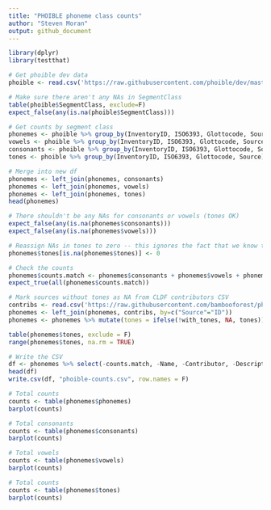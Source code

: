 ```yaml
---
title: "PHOIBLE phoneme class counts"
author: "Steven Moran"
output: github_document
---
```

  
```r
library(dplyr)
library(testthat)
```

```r
# Get phoible dev data
phoible <- read.csv('https://raw.githubusercontent.com/phoible/dev/master/data/phoible.csv', stringsAsFactors = F)
```


```r
# Make sure there aren't any NAs in SegmentClass
table(phoible$SegmentClass, exclude=F)
expect_false(any(is.na(phoible$SegmentClass)))
```

```r
# Get counts by segment class
phonemes <- phoible %>% group_by(InventoryID, ISO6393, Glottocode, Source) %>% summarize(phonemes=n())
vowels <- phoible %>% group_by(InventoryID, ISO6393, Glottocode, Source) %>% filter(SegmentClass=="vowel") %>% summarize(vowels=n())
consonants <- phoible %>% group_by(InventoryID, ISO6393, Glottocode, Source) %>% filter(SegmentClass=="consonant") %>% summarize(consonants=n())
tones <- phoible %>% group_by(InventoryID, ISO6393, Glottocode, Source) %>% filter(SegmentClass=="tone") %>% summarize(tones=n())
```

```r
# Merge into new df
phonemes <- left_join(phonemes, consonants)
phonemes <- left_join(phonemes, vowels)
phonemes <- left_join(phonemes, tones)
head(phonemes)
```

```r
# There shouldn't be any NAs for consonants or vowels (tones OK)
expect_false(any(is.na(phonemes$consonants)))
expect_false(any(is.na(phonemes$vowels)))

# Reassign NAs in tones to zero -- this ignores the fact that we know that some sources does not report tone!
phonemes$tones[is.na(phonemes$tones)] <- 0

# Check the counts
phonemes$counts.match <- phonemes$consonants + phonemes$vowels + phonemes$tones == phonemes$phonemes
expect_true(all(phonemes$counts.match))

# Mark sources without tones as NA from CLDF contributors CSV
contribs <- read.csv('https://raw.githubusercontent.com/bambooforest/phoible-scripts/master/to_cldf/cldf/contributors.csv')
phonemes <- left_join(phonemes, contribs, by=c("Source"="ID"))
phonemes <- phonemes %>% mutate(tones = ifelse(!with_tones, NA, tones))

table(phonemes$tones, exclude = F)
range(phonemes$tones, na.rm = TRUE)
```


```r
# Write the CSV
df <- phonemes %>% select(-counts.match, -Name, -Contributor, -Description, -Contents, -Citation, -SourceURL, -URL, -with_tones)
head(df)
write.csv(df, "phoible-counts.csv", row.names = F)
```


```r
# Total counts
counts <- table(phonemes$phonemes)
barplot(counts)
```
```r
# Total consonants
counts <- table(phonemes$consonants)
barplot(counts)
```

```r
# Total vowels
counts <- table(phonemes$vowels)
barplot(counts)
```

```r
# Total counts
counts <- table(phonemes$tones)
barplot(counts)
```
